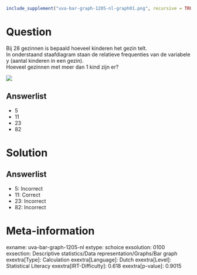 ```r
include_supplement("uva-bar-graph-1205-nl-graph01.png", recursive = TRUE)
```

Question
========

Bij 28 gezinnen is bepaald hoeveel kinderen het gezin telt.\
In onderstaand staafdiagram staan de relatieve frequenties van de
variabele y (aantal kinderen in een gezin).\
Hoeveel gezinnen met meer dan 1 kind zijn er?

![](uva-bar-graph-1205-nl-graph01.png)

Answerlist
----------

* 5
* 11
* 23
* 82

Solution
========

Answerlist
----------

* 5: Incorrect
* 11: Correct
* 23: Incorrect
* 82: Incorrect

Meta-information
================
exname: uva-bar-graph-1205-nl
extype: schoice
exsolution: 0100
exsection: Descriptive statistics/Data representation/Graphs/Bar graph
exextra[Type]: Calculation
exextra[Language]: Dutch
exextra[Level]: Statistical Literacy
exextra[IRT-Difficulty]: 0.618
exextra[p-value]: 0.9015
